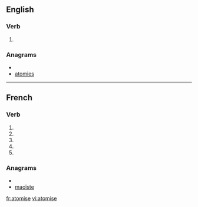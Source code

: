 {{also|atomisé}}
==English==

===Verb===
{{en-verb|atomis|es}}

# {{British}} {{alternative spelling of|atomize}}

===Anagrams===
* {{alphagram|aeimost}}
* [[atomies#English|atomies]]


----

==French==

===Verb===
{{fr-verb-form}}

# {{form of|[[first-person|First-person]] [[singular]] [[present indicative]]|[[atomiser#French|atomiser]]|lang=French}}
# {{form of|[[third-person|Third-person]] [[singular]] [[present indicative]]|[[atomiser#French|atomiser]]|lang=French}}
# {{form of|First-person singular [[present subjunctive]]|atomiser#French|atomiser|lang=French}}
# {{form of|[[third-person|Third-person]] singular [[present subjunctive]]|atomiser#French|atomiser|lang=French}}
# {{form of|Second-person singular [[imperative]]|atomiser#French|atomiser|lang=French}}

===Anagrams===
* {{alphagram|aeimost}}
* [[maoïste#French|maoïste]]


[[fr:atomise]]
[[vi:atomise]]